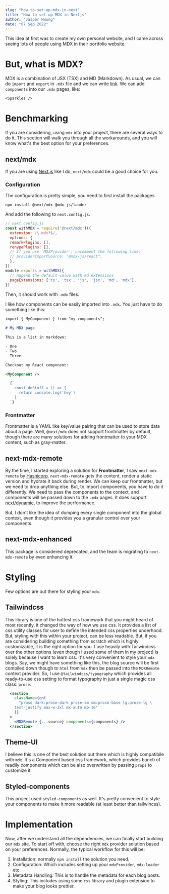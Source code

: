 ```yaml
---
slug: "how-to-set-up-mdx-in-next"
title: "How to set up MDX in Nextjs"
author: "Jasper Hwong"
date: "07 Sep 2022"
---
```


This idea at first was to create my own personal website, and I came across seeing lots of people using MDX in their portfolio website.

# But, what is MDX?

MDX is a combination of JSX (TSX) and MD (Markdown). 
As usual, we can do `import` and `export` in `.mdx` file and we can write [link](https://mdxjs.com/docs/what-is-mdx/).
We can add `components` into our `.mdx` pages, like:
```
<Sparkles />
```

# Benchmarking

If you are considering, using `mdx` into your project, there are several ways to do it. This section will walk you through all the workarounds,
and you will know what's the best option for your preferences.

## next/mdx

If you are using [Next.js](https://nextjs.org/) like I do, `next/mdx` could be a good choice for you.

### Configuration

The configuration is pretty simple, you need to first install the packages
```
npm install @next/mdx @mdx-js/loader
```

And add the following to `next.config.js`.
```js
// next.config.js
const withMDX = require('@next/mdx')({
  extension: /\.mdx?$/,
  options: {
  remarkPlugins: [],
  rehypePlugins: [],
  // If you use `MDXProvider`, uncomment the following line.
  // providerImportSource: "@mdx-js/react",
  },
})
module.exports = withMDX({
  // Append the default value with md extensions
  pageExtensions: ['ts', 'tsx', 'js', 'jsx', 'md', 'mdx'],
})
```

Then, it should work with `.mdx` files.

I like how components can be easily imported into `.mdx`. You just have to do something like this:

```md
import { MyComponent } from "my-components";

# My MDX page

This is a list in markdown:

- One
- Two
- Three

Checkout my React component:

<MyComponent />
```

```javascript
  {`
    const doStuff = () => {
      return console.log('hey')
    }
  `}
```

### Frontmatter
Frontmatter is a YAML like key/value pairing that can be used to store data about a page. 
Well, `@next/mdx` does not support frontmatter by default, though there are many solutions for adding frontmatter to your MDX content, such as gray-matter.

## next-mdx-remote
By the time, I started exploring a solution for **Frontmatter**, I saw `next-mdx-remote` by [Hashicorp](https://github.com/hashicorp
). 
`next-mdx-remote` gets the content, render a static version and hydrate it back during render.
We can keep our frontmatter, but we need to drop anything else. But, to import components, you have to do it differently.
We need to pass the components to the context, and components will be passed down to the `.mdx` pages. It does support [next/dynamic](https://nextjs.org/docs/advanced-features/dynamic-import
),
to improve the performance. 

But, I don't like the idea of dumping every single component into the global context, even though it provides you a granular control over your components.

## next-mdx-enhanced
This package is considered deprecated, and the team is migrating to `next-mdx-remote` by even enhancing it.


# Styling
Few options are out there for styling your `mdx`.

## Tailwindcss

This library is one of the hottest css framework that you might heard of most recently, it changed the way of how we use css.
It provides a list of css utility classes for user to define the intended css properties underhood. But, styling with this within your project,
can be less readable. But, if you are considering building something from scratch which is highly customizable, it is the right option for you.
I use heavily with Tailwindcss over the other options (even though I used some of them in my project) is solely because I want to learn css.
It's very convenient to style your `mdx` blogs. Say, we might have something like this, the blog source will be first
compiled down though to `html` from `mdx` then be passed into the `MDXRemote` context provider. So, I use `@tailwindcss/typography` which provides
all ready-to-use css setting to format typography in just a single magic css class: `prose`.

```jsx
  <section
    className={cn(
      "prose dark:prose-dark prose-sm sm:prose-base lg:prose-lg \
    text-justify max-w-2xl mx-auto mb-16"
    )}
  >
    <MDXRemote {...source} components={components} />
  </section>
```

## Theme-UI

I believe this is one of the best solution out there which is highly compatibile with `mdx`. It's a Component based css framework, which provides
bunch of readily components which can be also overwritten by passing `props` to customize it.

## Styled-components

This project used `styled-components` as well. It's pretty convenient to style your components to make it more
readable (at least better than tailwincss).

# Implementation

Now, after we understand all the dependencies, we can finally start building our `mdx` site. To start off with, choose
the right `mdx` provider solution based on your preferences. Normally, the typical workflow for this will be:

1. Installation: normally `npm install` the solution you need.
2. Configuration: Which includes setting up your `mdxProvider`, `mdx-loader` etc.
3. Metadata Handling: This is to handle the metadata for each blog posts.
4. Styling: This includes using some `css` library and plugin extension to make your blog looks prettier.





